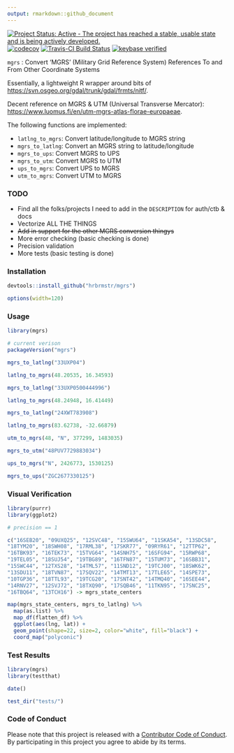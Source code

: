 ```yaml
---
output: rmarkdown::github_document
---
```

[![Project Status: Active - The project has reached a stable, usable state and is being actively developed.](http://www.repostatus.org/badges/0.1.0/active.svg)](http://www.repostatus.org/#active) 
[![codecov](https://codecov.io/gh/hrbrmstr/mgrs/branch/master/graph/badge.svg)](https://codecov.io/gh/hrbrmstr/mgrs)
[![Travis-CI Build Status](https://travis-ci.org/hrbrmstr/mgrs.svg?branch=master)](https://travis-ci.org/hrbrmstr/mgrs)
[![keybase verified](https://img.shields.io/badge/keybase-verified-brightgreen.svg)](https://gist.github.com/hrbrmstr/be2f2c14fd78cac24697)

`mgrs` : Convert 'MGRS' (Military Grid Reference System) References To and From Other Coordinate Systems

Essentially, a lightweight R wrapper around bits of <https://svn.osgeo.org/gdal/trunk/gdal/frmts/nitf/>.

Decent reference on MGRS & UTM (Universal Transverse Mercator): <https://www.luomus.fi/en/utm-mgrs-atlas-florae-europaeae>.

The following functions are implemented:

- `latlng_to_mgrs`:	Convert latitude/longitude to MGRS string
- `mgrs_to_latlng`:	Convert an MGRS string to latitude/longitude
- `mgrs_to_ups`:	Convert MGRS to UPS
- `mgrs_to_utm`:	Convert MGRS to UTM
- `ups_to_mgrs`:	Convert UPS to MGRS
- `utm_to_mgrs`:	Convert UTM to MGRS

### TODO

- Find all the folks/projects I need to add in the `DESCRIPTION` for auth/ctb & docs
- Vectorize ALL THE THINGS
- <strike>Add in support for the other MGRS conversion thingys</strike>
- More error checking (basic checking is done)
- Precision validation
- More tests (basic testing is done)

### Installation

```r
devtools::install_github("hrbrmstr/mgrs")
```

```r
options(width=120)
```

### Usage

```r
library(mgrs)

# current verison
packageVersion("mgrs")

mgrs_to_latlng("33UXP04")

latlng_to_mgrs(48.20535, 16.34593)

mgrs_to_latlng("33UXP0500444996")

latlng_to_mgrs(48.24948, 16.41449)

mgrs_to_latlng("24XWT783908")

latlng_to_mgrs(83.62738, -32.66879)

utm_to_mgrs(48, "N", 377299, 1483035)

mgrs_to_utm("48PUV7729883034")

ups_to_mgrs("N", 2426773, 1530125)

mgrs_to_ups("ZGC2677330125")
```

### Visual Verification

```r
library(purrr)
library(ggplot2)

# precision == 1

c("16SEB20", "09UXQ25", "12SVC48", "15SWU64", "11SKA54", "13SDC58", 
"18TYM20", "18SWH08", "17RML38", "17SKR77", "09RYR61", "12TTP62", 
"16TBK93", "16TEK73", "15TVG64", "14SNH75", "16SFG94", "15RWP68", 
"19TEL05", "18SUJ54", "19TBG89", "16TFN87", "15TUM73", "16SBB31", 
"15SWC44", "12TXS28", "14TML57", "11SND12", "19TCJ00", "18SWK62", 
"13SDU11", "18TVN87", "17SQV22", "14TMT13", "17TLE65", "14SPE73", 
"10TGP36", "18TTL93", "19TCG20", "17SNT42", "14TMQ40", "16SEE44", 
"14RNV27", "12SVJ72", "18TXQ90", "17SQB46", "11TKN95", "17SNC25", 
"16TBQ64", "13TCH16") -> mgrs_state_centers

map(mgrs_state_centers, mgrs_to_latlng) %>% 
  map(as.list) %>% 
  map_df(flatten_df) %>% 
  ggplot(aes(lng, lat)) +
  geom_point(shape=22, size=2, color="white", fill="black") +
  coord_map("polyconic")
```

### Test Results

```r
library(mgrs)
library(testthat)

date()

test_dir("tests/")
```

### Code of Conduct

Please note that this project is released with a [Contributor Code of Conduct](CONDUCT.md). By participating in this project you agree to abide by its terms.